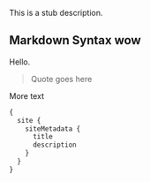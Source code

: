 This is a stub description.

## Markdown Syntax wow

Hello.

> Quote goes here

More text

```graphql preview
{
  site {
    siteMetadata {
      title
      description
    }
  }
}
```

